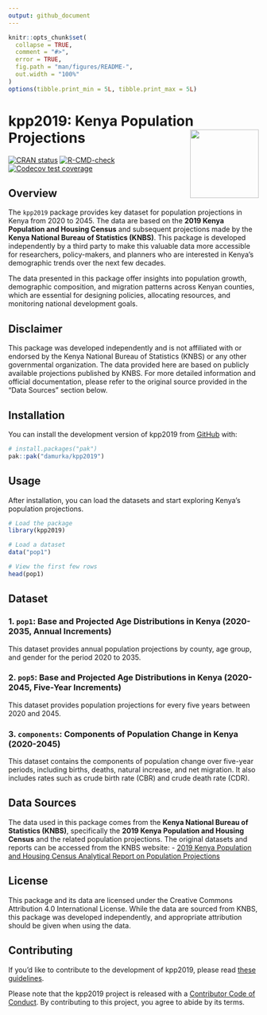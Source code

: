```yaml
---
output: github_document
---
```


<!-- README.md is generated from README.Rmd. Please edit that file -->

```r
knitr::opts_chunk$set(
  collapse = TRUE,
  comment = "#>",
  error = TRUE,
  fig.path = "man/figures/README-",
  out.width = "100%"
)
options(tibble.print_min = 5L, tibble.print_max = 5L)
```


# kpp2019: Kenya Population Projections <a href="https://kpp2019.damurka.com"><img src="man/figures/logo.png" align="right" height="138" alt = ""/></a>

<!-- badges: start -->
[![CRAN status](https://www.r-pkg.org/badges/version/kpp2019)](https://CRAN.R-project.org/package=kpp2019)
[![R-CMD-check](https://github.com/damurka/kpp2019/actions/workflows/R-CMD-check.yaml/badge.svg)](https://github.com/damurka/kpp2019/actions/workflows/R-CMD-check.yaml)
[![Codecov test coverage](https://codecov.io/gh/damurka/kpp2019/graph/badge.svg)](https://app.codecov.io/gh/damurka/kpp2019)
<!-- badges: end -->

## Overview

The `kpp2019` package provides key dataset for population projections in Kenya from 2020 to 2045. The data are based on the **2019 Kenya Population and Housing Census** and subsequent projections made by the **Kenya National Bureau of Statistics (KNBS)**. This package is developed independently by a third party to make this valuable data more accessible for researchers, policy-makers, and planners who are interested in Kenya's demographic trends over the next few decades.

The data presented in this package offer insights into population growth, demographic composition, and migration patterns across Kenyan counties, which are essential for designing policies, allocating resources, and monitoring national development goals.

## Disclaimer

This package was developed independently and is not affiliated with or endorsed by the Kenya National Bureau of Statistics (KNBS) or any other governmental organization. The data provided here are based on publicly available projections published by KNBS. For more detailed information and official documentation, please refer to the original source provided in the "Data Sources" section below.

## Installation

You can install the development version of kpp2019 from [GitHub](https://github.com/) with:

``` r
# install.packages("pak")
pak::pak("damurka/kpp2019")
```

## Usage

After installation, you can load the datasets and start exploring Kenya's population projections.

```r
# Load the package
library(kpp2019)

# Load a dataset
data("pop1")

# View the first few rows
head(pop1)
```

## Dataset

### 1. `pop1`: Base and Projected Age Distributions in Kenya (2020-2035, Annual Increments)
This dataset provides annual population projections by county, age group, and gender for the period 2020 to 2035.

### 2. `pop5`: Base and Projected Age Distributions in Kenya (2020-2045, Five-Year Increments)
This dataset provides population projections for every five years between 2020 and 2045.

### 3. `components`: Components of Population Change in Kenya (2020-2045)
This dataset contains the components of population change over five-year periods, including births, deaths, natural increase, and net migration. It also includes rates such as crude birth rate (CBR) and crude death rate (CDR).

## Data Sources

The data used in this package comes from the **Kenya National Bureau of Statistics (KNBS)**, specifically the **2019 Kenya Population and Housing Census** and the related population projections. The original datasets and reports can be accessed from the KNBS website:
- [2019 Kenya Population and Housing Census Analytical Report on Population Projections](https://www.knbs.or.ke/wp-content/uploads/2023/09/2019-Kenya-population-and-Housing-Census-Analytical-Report-on-Population-Projections.pdf)

## License

This package and its data are licensed under the Creative Commons Attribution 4.0 International License. While the data are sourced from KNBS, this package was developed independently, and appropriate attribution should be given when using the data.

## Contributing

If you'd like to contribute to the development of kpp2019, please read [these guidelines](https://kpp2019.damurka.com/CONTRIBUTING.html).

Please note that the kpp2019 project is released with a [Contributor Code of Conduct](https://kpp2019.damurka.com/CODE_OF_CONDUCT.html). By contributing to this project, you agree to abide by its terms.

